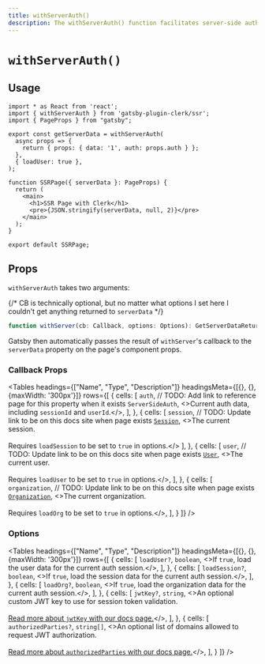 ```yaml
---
title: withServerAuth()
description: The withServerAuth() function facilitates server-side authentication and provides options for data retrieval and authorization control for Clerk Components in a Gatsby application.
---
```



# `withServerAuth()`

## Usage

```tsx
import * as React from 'react';
import { withServerAuth } from 'gatsby-plugin-clerk/ssr';
import { PageProps } from "gatsby";

export const getServerData = withServerAuth(
  async props => {
    return { props: { data: '1', auth: props.auth } };
  },
  { loadUser: true },
);

function SSRPage({ serverData }: PageProps) {
  return (
    <main>
      <h1>SSR Page with Clerk</h1>
      <pre>{JSON.stringify(serverData, null, 2)}</pre>
    </main>
  );
}

export default SSRPage;
```

## Props

`withServerAuth` takes two arguments:

{/* CB is technically optional, but no matter what options I set here I couldn't get anything returned to `serverData` */}


```typescript
function withServer(cb: Callback, options: Options): GetServerDataReturn;
```

Gatsby then automatically passes the result of `withServer`'s callback to the `serverData` property on the page's component props.

### Callback Props

<Tables
  headings={["Name", "Type", "Description"]}
  headingsMeta={[{}, {}, {maxWidth: '300px'}]}
  rows={[
    {
      cells: [
        <code>auth</code>,
        // TODO: Add link to reference page for this property when it exists
        <code>ServerSideAuth</code>,
        <>Current auth data, including <code>sessionId</code> and <code>userId</code>.</>,
      ],
    },
    {
      cells: [
        <code>session</code>,
        // TODO: Update link to be on this docs site when page exists
        <a href="https://clerk.com/docs/reference/clerkjs/session#attributes"><code>Session</code></a>,
        <>The current session.<br/><br/>Requires <code>loadSession</code> to be set to <code>true</code> in options.</>
      ],
    },
    {
      cells: [
        <code>user</code>,
        // TODO: Update link to be on this docs site when page exists
        <a href="https://clerk.com/docs/reference/clerkjs/user#attributes"><code>User</code></a>,
        <>The current user.<br/><br/>Requires <code>loadUser</code> to be set to <code>true</code> in options.</>,
      ],
    },
    {
      cells: [
        <code>organization</code>,
        // TODO: Update link to be on this docs site when page exists
        <a href="https://clerk.com/docs/reference/clerkjs/organization#attributes"><code>Organization</code></a>,
        <>The current organization.<br/><br/>Requires <code>loadOrg</code> to be set to <code>true</code> in options.</>,
      ],
    }
  ]}
/>


### Options

<Tables
  headings={["Name", "Type", "Description"]}
  headingsMeta={[{}, {}, {maxWidth: '300px'}]}
  rows={[
    {
      cells: [
        <code>loadUser?</code>,
        <code>boolean</code>,
        <>If <code>true</code>, load the user data for the current auth session.</>,
      ],
    },
    {
      cells: [
        <code>loadSession?</code>,
        <code>boolean</code>,
        <>If <code>true</code>, load the session data for the current auth session.</>,
      ],
    },
    {
      cells: [
        <code>loadOrg?</code>,
        <code>boolean</code>,
        <>If <code>true</code>, load the organization data for the current auth session.</>,
      ],
    },
    {
      cells: [
        <code>jwtKey?</code>,
        <code>string</code>,
        <>An optional custom JWT key to use for session token validation.<br/><br/><a href="https://clerk.com/docs/reference/node/networkless-token-verification#networkless-token-verification-using-the-jwt-verification-key">Read more about <code>jwtKey</code> with our docs page.</a></>,
      ],
    },
    {
      cells: [
        <code>authorizedParties?</code>,
        <code>string[]</code>,
        <>An optional list of domains allowed to request JWT authorization.<br/><br/><a href="https://clerk.com/docs/reference/node/networkless-token-verification#validate-the-authorized-party-of-a-session-token">Read more about <code>authorizedParties</code> with our docs page.</a></>,
      ],
    }
  ]}
/>
